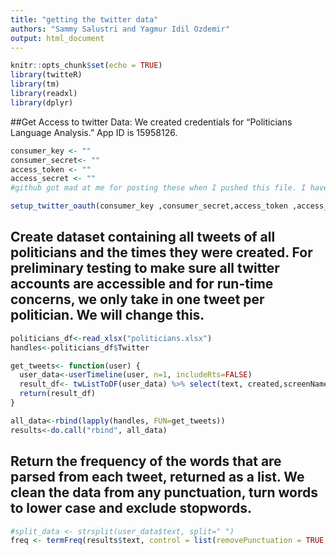 ```yaml
---
title: "getting the twitter data"
authors: "Sammy Salustri and Yagmur Idil Ozdemir"
output: html_document
---
```


```r
knitr::opts_chunk$set(echo = TRUE)
library(twitteR)
library(tm)
library(readxl)
library(dplyr)
```

##Get Access to twitter Data: We created credentials for "Politicians Language Analysis." App ID is 15958126.  

```r

consumer_key <- ""
consumer_secret<- ""
access_token <- ""
access_secret <- ""
#github got mad at me for posting these when I pushed this file. I have the actual numbers on my computer.

setup_twitter_oauth(consumer_key ,consumer_secret,access_token ,access_secret)
```

## Create dataset containing all tweets of all politicians and the times they were created. For preliminary testing to make sure all twitter accounts are accessible and for run-time concerns, we only take in one tweet per politician. We will change this. 

```r

politicians_df<-read_xlsx("politicians.xlsx")
handles<-politicians_df$Twitter

get_tweets<- function(user) {
  user_data<-userTimeline(user, n=1, includeRts=FALSE)
  result_df<- twListToDF(user_data) %>% select(text, created,screenName)
  return(result_df)
}

all_data<-rbind(lapply(handles, FUN=get_tweets))
results<-do.call("rbind", all_data)

```

## Return the frequency of the words that are parsed from each tweet, returned as a list. We clean the data from any punctuation, turn words to lower case and exclude stopwords. 

```r
#split_data <- strsplit(user_data$text, split=" ")
freq <- termFreq(results$text, control = list(removePunctuation = TRUE, tolower = TRUE, stopwords = TRUE))

```

